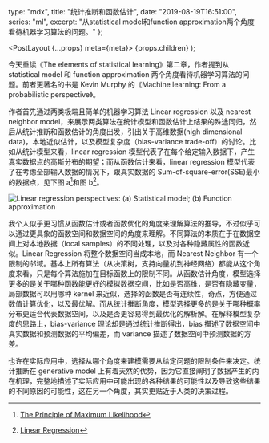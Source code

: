   type: "mdx",
  title: "统计推断和函数估计",
  date: "2019-08-19T16:51:00",
  series: "ml",
  excerpt:
    "从statistical model和function approximation两个角度看待机器学习算法的问题。"
};


  <PostLayout {...props} meta={meta}>
    {props.children}
  </PostLayout>
);

今天重读《The elements of statistical learning》第二章，作者提到从 statistical model 和 function approximation 两个角度看待机器学习算法的问题。前者更著名的书是 Kevin Murphy 的《Machine learning: From a probabilistic perspective》。

作者首先通过两类极端且简单的机器学习算法 Linear regression 以及 nearest neighbor model，来展示两类算法在统计模型和函数估计上结果的殊途同归，然后从统计推断和函数估计的角度出发，引出关于高维数据(high dimensional data)，本地近似估计，以及模型复杂度（bias-variance trade-off）的讨论。比如从统计模型来看，linear regression 模型代表了在每个给定输入数据下，产生真实数据点的高斯分布的期望；而从函数估计来看，linear regression 模型代表了在考虑全部输入数据的情况下，跟真实数据的 Sum-of-square-error(SSE)最小的数据点，见下图 a[^1]和图 b[^2]。

![Linear regression perspectives: (a) Statistical model; (b) Function approximation](ml-statistical-inference-function-approximation/lr_perspective.png)

我个人似乎更习惯从函数估计或者函数优化的角度来理解算法的推导，不过似乎可以通过更具象的函数空间和数据空间的角度来理解。不同算法的本质在于在数据空间上对本地数据（local samples）的不同处理，以及对各种隐藏属性的函数近似。Linear Regression 将整个数据空间当成本地，而 Nearest Neighbor 有一个限制的邻域。基本上所有算法（从决策树，支持向量机到神经网络）都能从这个角度来看，只是每个算法施加在目标函数上的限制不同。从函数估计角度，模型选择更多的是关于哪种函数能更好的模拟数据空间，比如是否高维，是否有隐藏变量，局部数据可以用哪种 kernel 来近似，选择的函数是否有连续性，奇点，方便通过数值计算优化，以及最优解。而从统计推断角度，模型选择更多的是关于哪种概率分布更适合代表数据空间，以及是否更容易得到最优化的解析解。在解释模型复杂度的思路上，bias-variance 理论却是通过统计推断得出，bias 描述了数据空间中真实数据和预测数据的平均偏差，而 variance 描述了数据空间中预测数据的方差。

也许在实际应用中，选择从哪个角度来建模需要从给定问题的限制条件来决定。统计推断在 generative model 上有着天然的优势，因为它直接阐明了数据产生的内在机理，完整地描述了实际应用中可能出现的各种结果的可能性以及导致这些结果的不同原因的可能性，这在另一个角度，其实更贴近于人类的决策过程。

[^1]: [The Principle of Maximum Likelihood](http://complx.me/2017-01-22-mle-linear-regression/)
[^2]: [Linear Regression](https://towardsdatascience.com/simple-linear-regression-2421076a5892)

